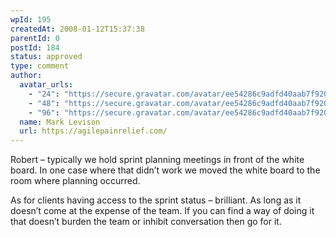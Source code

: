 ```yaml
---
wpId: 195
createdAt: 2008-01-12T15:37:38
parentId: 0
postId: 184
status: approved
type: comment
author:
  avatar_urls:
    - "24": "https://secure.gravatar.com/avatar/ee54286c9adfd40aab7f920e3ff6ea47?s=24&d=mm&r=g"
    - "48": "https://secure.gravatar.com/avatar/ee54286c9adfd40aab7f920e3ff6ea47?s=48&d=mm&r=g"
    - "96": "https://secure.gravatar.com/avatar/ee54286c9adfd40aab7f920e3ff6ea47?s=96&d=mm&r=g"
  name: Mark Levison
  url: https://agilepainrelief.com/
---
```


Robert – typically we hold sprint planning meetings in front of the white board. In one case where that didn’t work we moved the white board to the room where planning occurred.

As for clients having access to the sprint status – brilliant. As long as it doesn’t come at the expense of the team. If you can find a way of doing it that doesn’t burden the team or inhibit conversation then go for it.